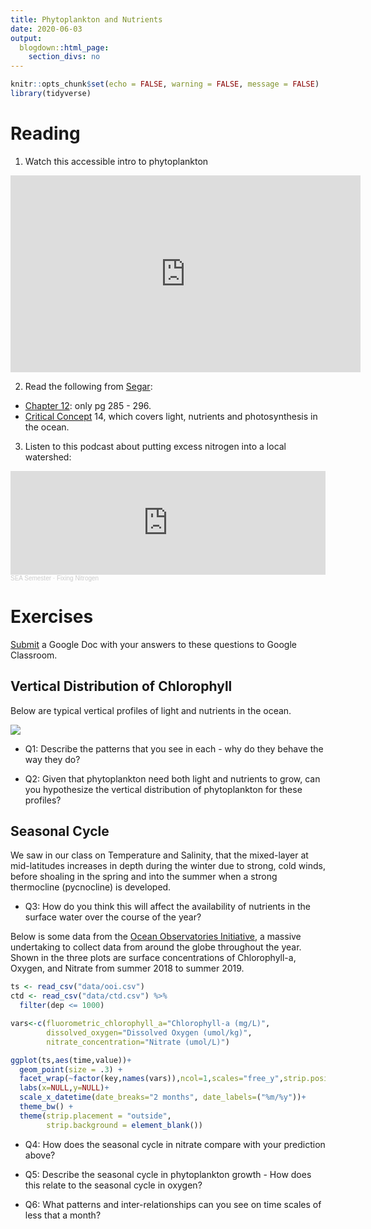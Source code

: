 ```yaml
---
title: Phytoplankton and Nutrients
date: 2020-06-03
output:
  blogdown::html_page:
    section_divs: no
---
```


```r
knitr::opts_chunk$set(echo = FALSE, warning = FALSE, message = FALSE)
library(tidyverse)
```

# Reading

1. Watch this accessible intro to phytoplankton

<iframe width="560" height="315" src="https://www.youtube.com/embed/fS422O4SLc4" frameborder="0" allow="accelerometer; autoplay; encrypted-media; gyroscope; picture-in-picture" allowfullscreen></iframe>

2. Read the following from [Segar](https://www.reefimages.com/oceansci.php):

* [Chapter 12](https://www.reefimages.com/oceans/SegarOcean4Chap12.pdf): only pg 285 - 296.
* [Critical Concept](https://www.reefimages.com/oceans/SegarOcean4CritCon.pdf) 14, which covers light, nutrients and photosynthesis in the ocean.

3. Listen to this podcast about putting excess nitrogen into a local watershed:

<iframe width="100%" height="166" scrolling="no" frameborder="no" allow="autoplay" src="https://w.soundcloud.com/player/?url=https%3A//api.soundcloud.com/tracks/711745156&color=004781&hide_related=true&show_artwork=false&show_comments=false&show_teaser=false&show_user=false"></iframe><div style="font-size: 10px; color: #cccccc;line-break: anywhere;word-break: normal;overflow: hidden;white-space: nowrap;text-overflow: ellipsis; font-family: Interstate,Lucida Grande,Lucida Sans Unicode,Lucida Sans,Garuda,Verdana,Tahoma,sans-serif;font-weight: 100;"><a href="https://soundcloud.com/sea-semester" title="SEA Semester" target="_blank" style="color: #cccccc; text-decoration: none;">SEA Semester</a> · <a href="https://soundcloud.com/sea-semester/fixing-nitrogen" title="Fixing Nitrogen" target="_blank" style="color: #cccccc; text-decoration: none;">Fixing Nitrogen</a></div>

# Exercises

[Submit](https://classroom.google.com/u/4/c/ODEyOTAzMjY5MjJa/a/ODgzOTM0MzcxNDVa/details) a Google Doc with your answers to these questions to Google Classroom.

## Vertical Distribution of Chlorophyll

Below are typical vertical profiles of light and nutrients in the ocean.

![](/images/light_nutrients.jpg)

* Q1: Describe the patterns that you see in each - why do they behave the way they do?

* Q2: Given that phytoplankton need both light and nutrients to grow, can you hypothesize the vertical distribution of phytoplankton for these profiles?

## Seasonal Cycle

We saw in our class on Temperature and Salinity, that the mixed-layer at mid-latitudes increases in depth during the winter due to strong, cold winds, before shoaling in the spring and into the summer when a strong thermocline (pycnocline) is developed.

* Q3: How do you think this will affect the availability of nutrients in the surface water over the course of the year?

Below is some data from the [Ocean Observatories Initiative](https://oceanobservatories.org/), a massive undertaking to collect data from around the globe throughout the year. Shown in the three plots are surface concentrations of Chlorophyll-a, Oxygen, and Nitrate from summer 2018 to summer 2019.

```r
ts <- read_csv("data/ooi.csv")
ctd <- read_csv("data/ctd.csv") %>%
  filter(dep <= 1000)

vars<-c(fluorometric_chlorophyll_a="Chlorophyll-a (mg/L)",
        dissolved_oxygen="Dissolved Oxygen (umol/kg)",
        nitrate_concentration="Nitrate (umol/L)")

ggplot(ts,aes(time,value))+
  geom_point(size = .3) +
  facet_wrap(~factor(key,names(vars)),ncol=1,scales="free_y",strip.position = "left",labeller=as_labeller(vars))+
  labs(x=NULL,y=NULL)+
  scale_x_datetime(date_breaks="2 months", date_labels=("%m/%y"))+
  theme_bw() +
  theme(strip.placement = "outside",
        strip.background = element_blank())
```

* Q4: How does the seasonal cycle in nitrate compare with your prediction above?

* Q5: Describe the seasonal cycle in phytoplankton growth - How does this relate to the seasonal cycle in oxygen?

* Q6: What patterns and inter-relationships can you see on time scales of less that a month?